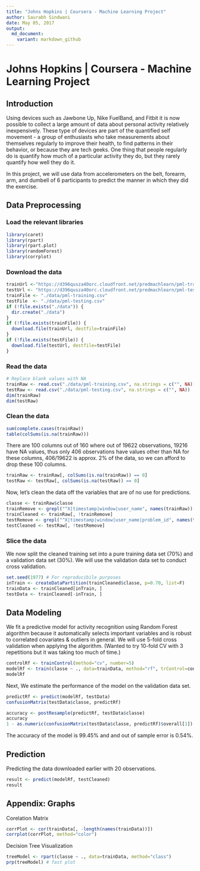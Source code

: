 ---
title: "Johns Hopkins | Coursera - Machine Learning Project"
author: Saurabh Sindwani
date: May 05, 2017
output:
  md_document:
    variant: markdown_github
---

# Johns Hopkins | Coursera - Machine Learning Project


## Introduction

Using devices such as Jawbone Up, Nike FuelBand, and Fitbit it is now possible to collect a large amount of data about personal activity relatively inexpensively. These type of devices are part of the quantified self movement - a group of enthusiasts who take measurements about themselves regularly to improve their health, to find patterns in their behavior, or because they are tech geeks. One thing that people regularly do is quantify how much of a particular activity they do, but they rarely quantify how well they do it.

In this project, we will use data from accelerometers on the belt, forearm, arm, and dumbell of 6 participants to predict the manner in which they did the exercise.

## Data Preprocessing

### Load the relevant libraries
```{r message=FALSE, warning=FALSE}
library(caret)
library(rpart)
library(rpart.plot)
library(randomForest)
library(corrplot)
```

### Download the data
```{r message=FALSE}
trainUrl <-"https://d396qusza40orc.cloudfront.net/predmachlearn/pml-training.csv"
testUrl <- "https://d396qusza40orc.cloudfront.net/predmachlearn/pml-testing.csv"
trainFile <- "./data/pml-training.csv"
testFile  <- "./data/pml-testing.csv"
if (!file.exists("./data")) {
  dir.create("./data")
}
if (!file.exists(trainFile)) {
  download.file(trainUrl, destfile=trainFile)
}
if (!file.exists(testFile)) {
  download.file(testUrl, destfile=testFile)
}
```

### Read the data
```{r message=FALSE}
# Replace blank values with NA
trainRaw <- read.csv("./data/pml-training.csv", na.strings = c("", NA))
testRaw <- read.csv("./data/pml-testing.csv", na.strings = c("", NA))
dim(trainRaw)
dim(testRaw)
```

### Clean the data
```{r message=FALSE}
sum(complete.cases(trainRaw))
table(colSums(is.na(trainRaw)))
```
There are 100 columns out of 160 where out of 19622 observations, 19216 have NA values, thus only 406 observations have values other than NA for these columns, 406/19622 is approx. 2% of the data, so we can afford to drop these 100 columns.

```{r message=FALSE}
trainRaw <- trainRaw[, colSums(is.na(trainRaw)) == 0] 
testRaw <- testRaw[, colSums(is.na(testRaw)) == 0] 
```

Now, let's clean the data off the variables that are of no use for predictions.
```{r message=FALSE}
classe <- trainRaw$classe
trainRemove <- grepl("^X|timestamp|window|user_name", names(trainRaw))
trainCleaned <- trainRaw[, !trainRemove]
testRemove <- grepl("^X|timestamp|window|user_name|problem_id", names(testRaw))
testCleaned <- testRaw[, !testRemove]

```

### Slice the data

We now split the cleaned training set into a pure training data set (70%) and a validation data set (30%). We will use the validation data set to conduct cross validation.
```{r}
set.seed(1977) # For reproducibile purposes
inTrain <- createDataPartition(trainCleaned$classe, p=0.70, list=F)
trainData <- trainCleaned[inTrain, ]
testData <- trainCleaned[-inTrain, ]
```

## Data Modeling
We fit a predictive model for activity recognition using Random Forest algorithm because it automatically selects important variables and is robust to correlated covariates & outliers in general. We will use 5-fold cross validation when applying the algorithm. (Wanted to try 10-fold CV with 3 repetitions but it was taking too much of time.)
```{r}
controlRf <- trainControl(method="cv", number=5)
modelRf <- train(classe ~ ., data=trainData, method="rf", trControl=controlRf, ntree=250)
modelRf
```

Next, We estimate the performance of the model on the validation data set.
```{r}
predictRf <- predict(modelRf, testData)
confusionMatrix(testData$classe, predictRf)
```

```{r}
accuracy <- postResample(predictRf, testData$classe)
accuracy
1 - as.numeric(confusionMatrix(testData$classe, predictRf)$overall[1])
```

The accuracy of the model is 99.45% and and out of sample error is 0.54%.

## Prediction

Predicting the data downloaded earlier with 20 observations.
```{r}
result <- predict(modelRf, testCleaned)
result
```

## Appendix: Graphs

Corelation Matrix
```{r}
corrPlot <- cor(trainData[, -length(names(trainData))])
corrplot(corrPlot, method="color")
```

Decision Tree Visualization
```{r}
treeModel <- rpart(classe ~ ., data=trainData, method="class")
prp(treeModel) # fast plot
```